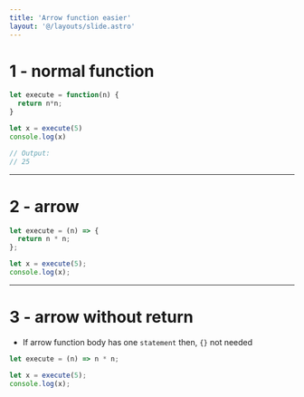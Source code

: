 ```yaml
---
title: 'Arrow function easier'
layout: '@/layouts/slide.astro'
---
```


# 1 - normal function

```javascript
let execute = function(n) {
  return n*n;
}

let x = execute(5)
console.log(x)

// Output:
// 25
```   

---

# 2 - arrow

```javascript
let execute = (n) => {
  return n * n;
};

let x = execute(5);
console.log(x);
```   

---

# 3 - arrow without return
* If arrow function body has one `statement` then, `{}` not needed

```javascript
let execute = (n) => n * n;

let x = execute(5);
console.log(x);
```   